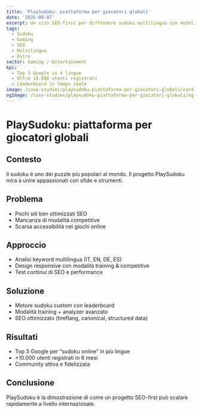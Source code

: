 ```yaml
---
title: 'PlaySudoku: piattaforma per giocatori globali'
date: '2025-09-07'
excerpt: Un sito SEO-first per diffondere sudoku multilingua con modalità competitive.
tags:
  - Sudoku
  - Gaming
  - SEO
  - Multilingua
  - Astro
sector: Gaming / Entertainment
kpi:
  - Top 3 Google in 4 lingue
  - Oltre 10.000 utenti registrati
  - Leaderboard in tempo reale
image: /case-studies/playsudoku-piattaforma-per-giocatori-globali/card.webp
ogImage: /case-studies/playsudoku-piattaforma-per-giocatori-globali/og.webp
---
```


# PlaySudoku: piattaforma per giocatori globali

## Contesto
Il sudoku è uno dei puzzle più popolari al mondo. Il progetto PlaySudoku mira a unire appassionati con sfide e strumenti.

## Problema
- Pochi siti ben ottimizzati SEO  
- Mancanza di modalità competitive  
- Scarsa accessibilità nei giochi online  

## Approccio
- Analisi keyword multilingua (IT, EN, DE, ES)  
- Design responsive con modalità training & competitive  
- Test continui di SEO e performance  

## Soluzione
- Motore sudoku custom con leaderboard  
- Modalità training + analyzer avanzato  
- SEO ottimizzato (hreflang, canonical, structured data)  

## Risultati
- Top 3 Google per “sudoku online” in più lingue  
- +10.000 utenti registrati in 6 mesi  
- Community attiva e fidelizzata  

## Conclusione
PlaySudoku è la dimostrazione di come un progetto SEO-first può scalare rapidamente a livello internazionale.
